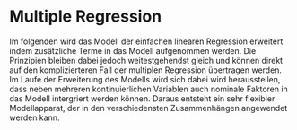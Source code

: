 # Multiple Regression

Im folgenden wird das Modell der einfachen linearen Regression erweitert indem zusätzliche Terme in das Modell aufgenommen werden. Die Prinzipien bleiben dabei jedoch weitestgehendst gleich und können direkt auf den komplizierteren Fall der multiplen Regression übertragen werden. Im Laufe der Erweiterung des Modells wird sich dabei wird herausstellen, dass neben mehreren kontinuierlichen Variablen auch nominale Faktoren in das Modell intergriert werden können. Daraus entsteht ein sehr flexibler Modellapparat, der in den verschiedensten Zusammenhängen angewendet werden kann.